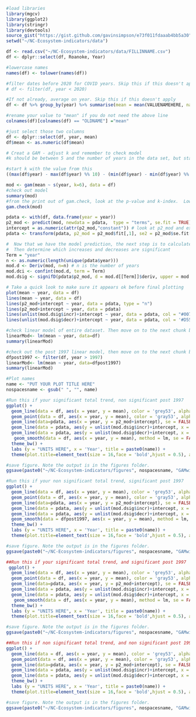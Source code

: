 ```r
#load libraries
library(mgcv)
library(ggplot2)
library(stringr)
library(devtools)
source_gist("https://gist.github.com/gavinsimpson/e73f011fdaaab4bb5a30")
setwd("~/NC-Ecosystem-indicators/data")
```

```r
df <- read.csv("~/NC-Ecosystem-indicators/data/FILLINNAME.csv")
df <- dplyr::select(df, Roanoke, Year)
```

```r
#lowercase names
names(df) <- tolower(names(df))

#filter dates before 2020 for COVID years. Skip this if this doesn't apply
# df <- filter(df, year < 2020)

#If not already, average on year. Skip this if this doesn't apply
df <- df %>% group_by(year) %>% summarise(mean = mean(VALUENAMEHERE, na.rm = TRUE))

#rename your value to "mean" if you do not need the above line
colnames(df)[colnames(df) == "OLDNAME"] ="mean"

#just select those two columns
df <- dplyr::select(df, year, mean)
df$mean <- as.numeric(df$mean)

# Creat a GAM - adjust k and remember to check model
#k should be between 5 and the number of years in the data set, but start with 2 * the number of decades in the data set

#start k with the value from this
((max(df$year) - max(df$year) %% 10) - (min(df$year) - min(df$year) %% 10))/10 * 2

mod <- gam(mean ~ s(year, k=6), data = df)
#check out model
summary(mod) 
#from the print out of gam.check, look at the p-value and k-index.  Low p-value (k-index<1) may indicate that k is too low, especially if edf is close to k'. Change k from there and see if p-value increases/k-index.
gam.check(mod)
```

```r
pdata <- with(df, data.frame(year = year))
p2_mod <- predict(mod, newdata = pdata,  type = "terms", se.fit = TRUE)
intercept = as.numeric(attr(p2_mod,"constant")) # look at p2_mod and extract the intercept
pdata <- transform(pdata, p2_mod = p2_mod$fit[,1], se2 = p2_mod$se.fit[,1])

#  Now that we have the model prediction, the next step is to calculate the first derivative
#  Then determine which increases and decreases are significant
Term = "year"
n <- as.numeric(length(unique(pdata$year)))
mod.d <- Deriv(mod, n=n) # n is the number of years
mod.dci <- confint(mod.d, term = Term)
mod.dsig <- signifD(pdata$p2_mod, d = mod.d[[Term]]$deriv, upper = mod.dci[[Term]]$upper, lower = mod.dci[[Term]]$lower)

# Take a quick look to make sure it appears ok before final plotting
plot(mean ~ year, data = df)
lines(mean ~ year, data = df)
lines(p2_mod+intercept ~ year, data = pdata, type = "n")
lines(p2_mod+intercept ~ year, data = pdata)
lines(unlist(mod.dsig$incr)+intercept ~ year, data = pdata, col = "#0072B2", lwd = 3)
lines(unlist(mod.dsig$decr)+intercept ~ year, data = pdata, col = '#D55E00', lwd = 3)
```

```r
#check linear model of entire dataset. Then move on to the next chunk based on the results
linearMod<- lm(mean ~ year, data=df)
summary(linearMod)

#check out the post 1997 linear model, then move on to the next chunk based on the results
dfpost1997 <- filter(df, year > 1997)
linearMod<- lm(mean ~ year, data=dfpost1997)
summary(linearMod)

#Plot names
name <- "PUT YOUR PLOT TITLE HERE"
nospacesname <- gsub(" ", "", name)
```

```r
#Run this if your significant total trend, non significant post 1997 
ggplot() + 
  geom_line(data = df, aes(x = year, y = mean), color = 'grey53', alpha = 0.6) +
  geom_point(data = df, aes(x = year, y = mean), color = 'gray53', alpha = 0.6) + 
  geom_line(data=pdata, aes(x = year, y = p2_mod+intercept), se = FALSE, color = 'black', linetype = 'twodash', size = 1) + 
  geom_line(data = pdata, aes(y = unlist(mod.dsig$incr)+intercept, x = year), color = "#0072B2", size = 1) +  
  geom_line(data = pdata, aes(y = unlist(mod.dsig$decr)+intercept, x = year), color = '#D55E00', size = 1) +
   geom_smooth(data = df, aes(x = year, y = mean), method = lm, se = FALSE, color = "gray", alpha = 0.2) +
  theme_bw() +
  labs (y = "UNITS HERE", x = 'Year', title = paste0(name)) + 
  theme(plot.title=element_text(size = 16,face = 'bold',hjust = 0.5), axis.title=element_text(size = 14, face = 'bold'), axis.text= element_text(color = 'black', size = 12)) + theme(panel.grid.major = element_blank(), panel.grid.minor = element_blank())

#save figure. Note the output is in the figures folder.
ggsave(paste0("~/NC-Ecosystem-indicators/figures", nospacesname, "GAMwithTrend.png"), width = 6, height = 4, dpi = 300, units = "in", device='png')
```

```r
#Run this if your non significant total trend, significant post 1997
ggplot() + 
  geom_line(data = df, aes(x = year, y = mean), color = 'grey53', alpha = 0.6) +
  geom_point(data = df, aes(x = year, y = mean), color = 'gray53', alpha = 0.6) + 
  geom_line(data=pdata, aes(x = year, y = p2_mod+intercept), se = FALSE, color = 'black', linetype = 'twodash', size = 1) + 
  geom_line(data = pdata, aes(y = unlist(mod.dsig$incr)+intercept, x = year), color = "#0072B2", size = 1) +  
  geom_line(data = pdata, aes(y = unlist(mod.dsig$decr)+intercept, x = year), color = '#D55E00', size = 1) + 
  geom_smooth(data = dfpost1997, aes(x = year, y = mean), method = lm, se = FALSE, color = "#009E73") +
  theme_bw() +
  labs (y = "UNITS HERE", x = 'Year', title = paste0(name)) + 
  theme(plot.title=element_text(size = 16,face = 'bold',hjust = 0.5), axis.title=element_text(size = 14, face = 'bold'), axis.text= element_text(color = 'black', size = 12)) + theme(panel.grid.major = element_blank(), panel.grid.minor = element_blank())

#save figure. Note the output is in the figures folder.
ggsave(paste0("~/NC-Ecosystem-indicators/figures", nospacesname, "GAMwithTrend.png"), width = 6, height = 4, dpi = 300, units = "in", device='png')
```

```r
##Run this if your significant total trend, and significant post 1997
 ggplot() + 
  geom_line(data = df, aes(x = year, y = mean), color = 'grey53', alpha = 0.6) +
  geom_point(data = df, aes(x = year, y = mean), color = 'gray53', alpha = 0.6) + 
  geom_line(data=pdata, aes(x = year, y = p2_mod+intercept), se = FALSE, color = 'black', linetype = 'twodash', size = 1) + 
  geom_line(data = pdata, aes(y = unlist(mod.dsig$incr)+intercept, x = year), color = "#0072B2", size = 1) + 
  geom_line(data = pdata, aes(y = unlist(mod.dsig$decr)+intercept, x = year), color = "#D55E00", size = 1) +   geom_smooth(data = dfpost1997, aes(x = year, y = mean), method = lm, se = FALSE, color = "#009E73") +
   geom_smooth(data = df, aes(x = year, y = mean), method = lm, se = FALSE, color = "gray", alpha = 0.2) +
  theme_bw() +
  labs (y = "UNITS HERE", x = 'Year', title = paste0(name)) + 
  theme(plot.title=element_text(size = 16,face = 'bold',hjust = 0.5), axis.title=element_text(size = 14, face = 'bold'), axis.text= element_text(color = 'black', size = 12)) + theme(panel.grid.major = element_blank(), panel.grid.minor = element_blank())

#save figure. Note the output is in the figures folder.
ggsave(paste0("~/NC-Ecosystem-indicators/figures", nospacesname, "GAMwithTrend.png"), width = 6, height = 4, dpi = 300, units = "in", device='png')
```

```r
##Run this if non significant total trend, and non significant post 1997
ggplot() + 
  geom_line(data = df, aes(x = year, y = mean), color = 'grey53', alpha = 0.6) +
  geom_point(data = df, aes(x = year, y = mean), color = 'gray53', alpha = 0.6) + 
  geom_line(data=pdata, aes(x = year, y = p2_mod+intercept), se = FALSE, color = 'black', linetype = 'twodash', size = 1) + 
  geom_line(data = pdata, aes(y = unlist(mod.dsig$incr)+intercept, x = year), color = "#0072B2", size = 1) + 
  geom_line(data = pdata, aes(y = unlist(mod.dsig$decr)+intercept, x = year), color = "#D55E00", size = 1) + 
  theme_bw() +
  labs (y = "UNITS HERE", x = 'Year', title = paste0(name)) + 
  theme(plot.title=element_text(size = 16,face = 'bold',hjust = 0.5), axis.title=element_text(size = 14, face = 'bold'), axis.text= element_text(color = 'black', size = 12)) + theme(panel.grid.major = element_blank(), panel.grid.minor = element_blank())

#save figure. Note the output is in the figures folder.
ggsave(paste0("~/NC-Ecosystem-indicators/figures", nospacesname, "GAMwithTrend.png"), width = 6, height = 4, dpi = 300, units = "in", device='png')
```